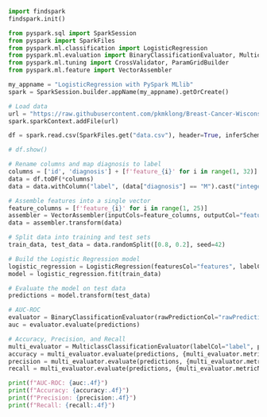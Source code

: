 ```python
import findspark
findspark.init()
```

```python
from pyspark.sql import SparkSession
from pyspark import SparkFiles
from pyspark.ml.classification import LogisticRegression
from pyspark.ml.evaluation import BinaryClassificationEvaluator, MulticlassClassificationEvaluator
from pyspark.ml.tuning import CrossValidator, ParamGridBuilder
from pyspark.ml.feature import VectorAssembler
```

```python
my_appname = "LogisticRegression with PySpark MLlib"
spark = SparkSession.builder.appName(my_appname).getOrCreate()
```

```python
# Load data
url = "https://raw.githubusercontent.com/pkmklong/Breast-Cancer-Wisconsin-Diagnostic-DataSet/master/data.csv"
spark.sparkContext.addFile(url)

df = spark.read.csv(SparkFiles.get("data.csv"), header=True, inferSchema=True)

# df.show()
```

```python
# Rename columns and map diagnosis to label
columns = ['id', 'diagnosis'] + [f'feature_{i}' for i in range(1, 32)]
data = df.toDF(*columns)
data = data.withColumn("label", (data["diagnosis"] == "M").cast("integer")).drop("diagnosis")
```


```python
# Assemble features into a single vector
feature_columns = [f'feature_{i}' for i in range(1, 25)]
assembler = VectorAssembler(inputCols=feature_columns, outputCol="features")
data = assembler.transform(data)
```


```python
# Split data into training and test sets
train_data, test_data = data.randomSplit([0.8, 0.2], seed=42)

# Build the Logistic Regression model
logistic_regression = LogisticRegression(featuresCol="features", labelCol="label")
model = logistic_regression.fit(train_data)
```


```python
# Evaluate the model on test data
predictions = model.transform(test_data)
```


```python
# AUC-ROC
evaluator = BinaryClassificationEvaluator(rawPredictionCol="rawPrediction", labelCol="label")
auc = evaluator.evaluate(predictions)
```


```python
# Accuracy, Precision, and Recall
multi_evaluator = MulticlassClassificationEvaluator(labelCol="label", predictionCol="prediction")
accuracy = multi_evaluator.evaluate(predictions, {multi_evaluator.metricName: "accuracy"})
precision = multi_evaluator.evaluate(predictions, {multi_evaluator.metricName: "weightedPrecision"})
recall = multi_evaluator.evaluate(predictions, {multi_evaluator.metricName: "weightedRecall"})

print(f"AUC-ROC: {auc:.4f}")
print(f"Accuracy: {accuracy:.4f}")
print(f"Precision: {precision:.4f}")
print(f"Recall: {recall:.4f}")
```
